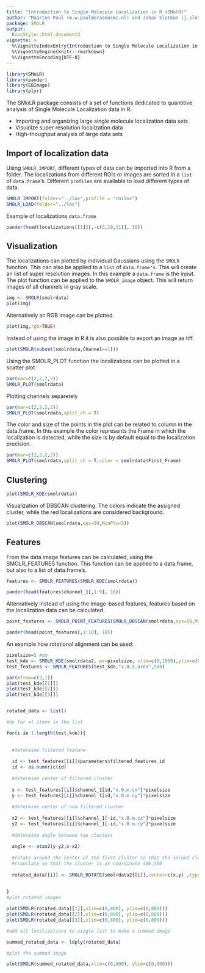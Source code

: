 ```yaml
---
title: "Introduction to Single Molecule Localization in R (SMolR)"
author: "Maarten Paul (m.w.paul@erasmusmc.nl) and Johan Slotman (j.slotman@erasmusmc.nl)"
package: SMoLR
output: 
  BiocStyle::html_document2
vignette: >
  %\VignetteIndexEntry{Introduction to Single Molecule Localization in R (SMolR)}
  %\VignetteEngine{knitr::rmarkdown}
  %\VignetteEncoding{UTF-8}  
---
```

<STYLE TYPE="text/css">
<!--
  td{
   
    font-size: 8pt;
    padding:0px;
    cellpadding="0";
    cellspacing="0"
  }
  th {
    
    font-size: 10pt;
    height: 20px;
    font-weight: bold;
    text-align: right;
    
  }
  table {
    border-spacing: 0px;
    border-collapse: collapse;
  }
--->

</STYLE>
```r
library(SMoLR)
library(pander)
library(EBImage)
library(plyr)
```

The SMoLR package consists of a set of functions dedicated to quantitive analysis of Single Molecule Localization data in R.

- Importing and organizing large single molecule localization data sets
- Visualize super resolution localization data
- High-thoughput analysis of large data sets


## Import of localization data

Using `SMOLR_IMPORT`, different types of data can be imported into R from a folder. The localizations from different ROIs or images are sorted in a `list` of `data.frame`'s. Different `profiles` are available to load different types of data.

```r
SMOLR_IMPORT(folder="../loc",profile = "roiloc")
SMOLR_LOAD(folder="../loc")
```

Example of localizations `data.frame`

```r
pander(head(localizations[[1]][,-c(5,10,11)], 10))
```

\newpage
## Visualization
The localizations can plotted by individual Gaussians using the `SMOLR` function. This can also be applied to a `list` of `data.frame's`. This will create an list of super resolution images. In this example a `data.frame` is the input. The plot function can be applied to the `SMOLR_image` object. This will return images of all channels in gray scale.

```r
img <- SMOLR(smolrdata)
plot(img)
```

Alternatively an RGB image can be plotted.

```r
plot(img,rgb=TRUE)
```

Instead of using the image in R it is also possible to export an image as tiff.

```r
plot(SMOLR(subset(smolrdata,Channel==1)))
```

Using the SMOLR_PLOT function the localizations can be plotted in a scatter plot
```r
par(mar=c(2,2,2,2))
SMOLR_PLOT(smolrdata)
```

Plotting channels separetely
```r
par(mar=c(2,2,2,2))
SMOLR_PLOT(smolrdata,split_ch = T)
```

The color and size of the points in the plot can be related to column in the data.frame. In this example the color represents the Frame in which the localization is detected, while the size is by default equal to the localization precision.
```r
par(mar=c(2,2,2,2))
SMOLR_PLOT(smolrdata,split_ch = T,color = smolrdata$First_Frame)
```


\newpage 

## Clustering
```r
plot(SMOLR_KDE(smolrdata))

```

Visualization of DBSCAN clustering. The colors indicate the assigned cluster, while the red localizations are considered background.
```r
plot(SMOLR_DBSCAN(smolrdata,eps=50,MinPts=5))

```

## Features
From the data image features can be calculated, using the SMOLR_FEATURES function. This function can be applied to a data.frame, but also to a list of data.frame's.
```r
features <- SMOLR_FEATURES(SMOLR_KDE(smolrdata))
```

```r
pander(head(features$channel_1[,1:9], 10))
```

Alternatively instead of using the image-based features, features based on the localization data can be calculated.
```r
point_features <- SMOLR_POINT_FEATURES(SMOLR_DBSCAN(smolrdata,eps=50,MinPts=5))
```

```r
pander(head(point_features[,1:10], 10))
```

An example how rotational alignment can be used:
```r
pixelsize=5 #nm
test_kde <- SMOLR_KDE(smolrdata2, px=pixelsize, xlim=c(0,1000),ylim=c(0,1000))
test_features <- SMOLR_FEATURES(test_kde,"x.0.s.area",500)

par(mfrow=c(3,1))
plot(test_kde[[1]])
plot(test_kde[[2]])
plot(test_kde[[3]])


rotated_data <- list()

#do for al items in the list

for(i in 1:length(test_kde)){
  
  
  #determine filtered feature
  
  id <- test_features[[i]]$parameters$filtered_features_id
  id <- as.numeric(id)
  
  #determine center of filtered cluster
  
  x <- test_features[[i]]$channel_1[id,"x.0.m.cx"]*pixelsize
  y <- test_features[[i]]$channel_1[id,"x.0.m.cy"]*pixelsize
  
  #determine center of non filtered cluster
  
  x2 <- test_features[[i]]$channel_1[-id,"x.0.m.cx"]*pixelsize
  y2 <- test_features[[i]]$channel_1[-id,"x.0.m.cy"]*pixelsize
  
  #determine angle between two clusters
  
  angle <- atan2(y-y2,x-x2)
  
  #rotate around the center of the first cluster so that the second cluster is on top
  #translate so that the cluster is at coordinate 400,300
  
  rotated_data[[i]] <- SMOLR_ROTATE(smolrdata2[[i]],center=c(x,y) ,type = "radial", angle = angle+(pi/2), translate = c(400-x,300-y))
  
  
}
#plot rotated images

plot(SMOLR(rotated_data[[1]],xlim=c(0,800), ylim=c(0,800)))
plot(SMOLR(rotated_data[[2]],xlim=c(0,800), ylim=c(0,800)))
plot(SMOLR(rotated_data[[3]],xlim=c(0,800), ylim=c(0,800)))

#add all localizations to single list to make a summed image

summed_rotated_data <- ldply(rotated_data)

#plot the summed image

plot(SMOLR(summed_rotated_data,xlim=c(0,800), ylim=c(0,800)))



```